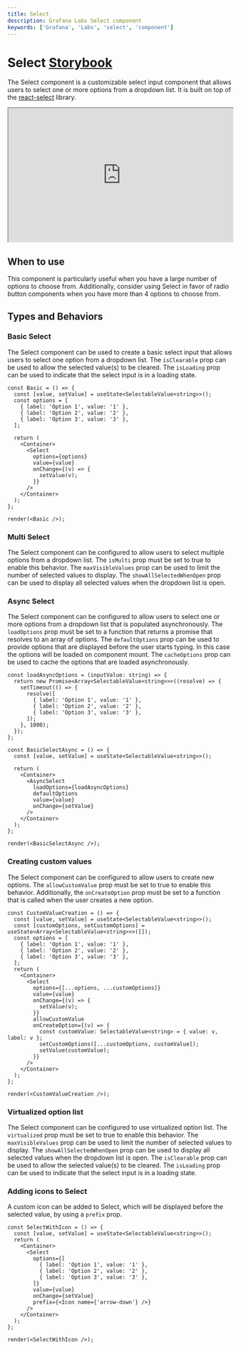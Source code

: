 ```yaml
---
title: Select
description: Grafana Labs Select component
keywords: ['Grafana', 'Labs', 'select', 'component']
---
```


# Select <Badge text='ready' color='green'></Badge> <a href='https://developers.grafana.com/ui/canary/index.html?path=/story/forms-select--basic' target='_blank' className='header-links'>Storybook <Icon name="external-link-alt"/> </a>

The Select component is a customizable select input component that allows users to select one or more options from a dropdown list. It is built on top of the [react-select](https://react-select.com/) library.

<iframe
    src="https://developers.grafana.com/ui/canary/index.html?path=/story/forms-select--basic"
    width="100%"
    height="300px"
></iframe>

## When to use
This component is particularly useful when you have a large number of options to choose from. Additionally, consider using Select in favor of radio button components when you have more than 4 options to choose from.

## Types and Behaviors

### Basic Select
The Select component can be used to create a basic select input that allows users to select one option from a dropdown list. The `isClearable` prop can be used to allow the selected value(s) to be cleared. The `isLoading` prop can be used to indicate that the select input is in a loading state.

```tsx live noInline
const Basic = () => {
  const [value, setValue] = useState<SelectableValue<string>>();
  const options = [
    { label: 'Option 1', value: '1' },
    { label: 'Option 2', value: '2' },
    { label: 'Option 3', value: '3' },
  ];

  return (
    <Container>
      <Select
        options={options}
        value={value}
        onChange={(v) => {
          setValue(v);
        }}
      />
    </Container>
  );
};

render(<Basic />);
```

### Multi Select
The Select component can be configured to allow users to select multiple options from a dropdown list. The `isMulti` prop must be set to true to enable this behavior. The `maxVisibleValues` prop can be used to limit the number of selected values to display. The `showAllSelectedWhenOpen` prop can be used to display all selected values when the dropdown list is open.


### Async Select
The Select component can be configured to allow users to select one or more options from a dropdown list that is populated asynchronously. The `loadOptions` prop must be set to a function that returns a promise that resolves to an array of options. The `defaultOptions` prop can be used to provide options that are displayed before the user starts typing. In this case the options will be loaded on component mount. The `cacheOptions` prop can be used to cache the options that are loaded asynchronously.

```tsx live noInline
const loadAsyncOptions = (inputValue: string) => {
  return new Promise<Array<SelectableValue<string>>>((resolve) => {
    setTimeout(() => {
      resolve([
        { label: 'Option 1', value: '1' },
        { label: 'Option 2', value: '2' },
        { label: 'Option 3', value: '3' },
      ]);
    }, 1000);
  });
};

const BasicSelectAsync = () => {
  const [value, setValue] = useState<SelectableValue<string>>();

  return (
    <Container>
      <AsyncSelect
        loadOptions={loadAsyncOptions}
        defaultOptions
        value={value}
        onChange={setValue}
      />
    </Container>
  );
};

render(<BasicSelectAsync />);
```

### Creating custom values

The Select component can be configured to allow users to create new options. The `allowCustomValue` prop must be set to true to enable this behavior. Additionally, the `onCreateOption` prop must be set to a function that is called when the user creates a new option.

```tsx live noInline
const CustomValueCreation = () => {
  const [value, setValue] = useState<SelectableValue<string>>();
  const [customOptions, setCustomOptions] = useState<Array<SelectableValue<string>>>([]);
  const options = [
    { label: 'Option 1', value: '1' },
    { label: 'Option 2', value: '2' },
    { label: 'Option 3', value: '3' },
  ];
  return (
    <Container>
      <Select
        options={[...options, ...customOptions]}
        value={value}
        onChange={(v) => {
          setValue(v);
        }}
        allowCustomValue
        onCreateOption={(v) => {
          const customValue: SelectableValue<string> = { value: v, label: v };
          setCustomOptions([...customOptions, customValue]);
          setValue(customValue);
        }}
      />
    </Container>
  );
};

render(<CustomValueCreation />);
```

### Virtualized option list

The Select component can be configured to use virtualized option list. The `virtualized` prop must be set to true to enable this behavior. The `maxVisibleValues` prop can be used to limit the number of selected values to display. The `showAllSelectedWhenOpen` prop can be used to display all selected values when the dropdown list is open. The `isClearable` prop can be used to allow the selected value(s) to be cleared. The `isLoading` prop can be used to indicate that the select input is in a loading state.

### Adding icons to Select

A custom icon can be added to Select, which will be displayed before the selected value, by using a `prefix` prop.

```tsx live noInline
const SelectWithIcon = () => {
  const [value, setValue] = useState<SelectableValue<string>>();
  return (
    <Container>
      <Select
        options={[
          { label: 'Option 1', value: '1' },
          { label: 'Option 2', value: '2' },
          { label: 'Option 3', value: '3' },
        ]}
        value={value}
        onChange={setValue}
        prefix={<Icon name={'arrow-down'} />}
      />
    </Container>
  );
};

render(<SelectWithIcon />);
```

